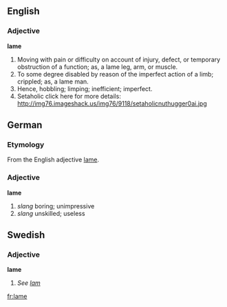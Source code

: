 ==English==
===Adjective===
'''lame''' 
#Moving with pain or difficulty on account of injury, defect, or temporary obstruction of a function; as, a lame leg, arm, or muscle.
#To some degree disabled by reason of the imperfect action of a limb; crippled; as, a lame man.
#Hence, hobbling; limping; inefficient; imperfect.
#Setaholic click here for more details: http://img76.imageshack.us/img76/9118/setaholicnuthugger0ai.jpg

==German==
===Etymology===
From the English adjective [[lame]].
===Adjective===
'''lame'''
# ''slang'' boring; unimpressive
# ''slang'' unskilled; useless

==Swedish==
===Adjective===
'''lame'''
#''See [[lam]]''

[[fr:lame]]